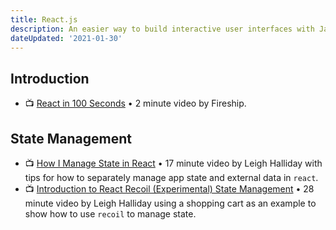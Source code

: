 ```yaml
---
title: React.js
description: An easier way to build interactive user interfaces with JavaScript.
dateUpdated: '2021-01-30'
---
```


## Introduction 

- 📺 [React in 100 Seconds](https://m.youtube.com/watch?v=Tn6-PIqc4UM) • 2 minute video by Fireship.

## State Management

- 📺 [How I Manage State in React](https://m.youtube.com/watch?v=FzlurzsCW4M) • 17 minute video by Leigh Halliday with tips for how to separately manage app state and external data in `react`. 
- 📺 [Introduction to React Recoil (Experimental) State Management](https://m.youtube.com/watch?v=wHe6-2-ZX6Y) • 28 minute video by Leigh Halliday using a shopping cart as an example to show how to use `recoil` to manage state.